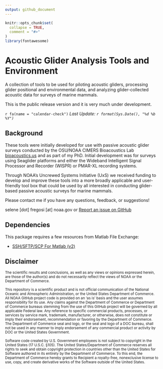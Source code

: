 ```yaml
---
output: github_document
---
```


<!-- README.md is generated from README.Rmd. Please edit that file -->


```r
knitr::opts_chunk$set(
  collapse = TRUE,
  comment = "#>"
)
library(fontawesome)
```

# Acoustic Glider Analysis Tools and Environment

A collection of tools to be used for piloting acoustic gliders, processing glider positional and environmental data, and analyzing glider-collected acoustic data for surveys of marine mammals. 

This is the public release version and it is very much under development.

`r fa(name = "calendar-check")` *Last Update: `r format(Sys.Date(), "%d %b %Y")`*

## Background

These tools were initially developed for use with passive acoustic glider surveys conducted by the OSU/NOAA CIMERS Bioacoustics Lab [bioacoustics.us](https://bioacoustics.us){index='_blank'} and as part of my PhD. Initial development was for surveys using Seaglider platforms and either the Wideband Intelligent Signal Processor and Recorder (WISPR) or PMAR-XL recording systems. 

Through NOAA's Uncrewed Systems Initiative (UxS) we received funding to develop and improve these tools into a more broadly applicable and user-friendly tool box that could be used by all interested in conducting glider-based passive acoustic surveys for marine mammals. 

Please contact me if you have any questions, feedback, or suggestions!

selene [dot] fregosi [at] noaa.gov or [Report an issue on GitHub](https://github.com/sfregosi/agate-public/issues/new){target='_blank'}

## Dependencies

This package requires a few resources from Matlab File Exchange:

- [SSH/SFTP/SCP For Matlab (v2)](https://www.mathworks.com/matlabcentral/fileexchange/35409-ssh-sftp-scp-for-matlab-v2)

## Disclaimer

<sub>The scientific results and conclusions, as well as any views or opinions expressed herein, are those of the author(s) and do not necessarily reflect the views of NOAA or the Department of Commerce.</sub>

<sub>This repository is a scientific product and is not official communication of the National Oceanic and Atmospheric Administration, or the United States Department of Commerce. All NOAA GitHub project code is provided on an 'as is' basis and the user assumes responsibility for its use. Any claims against the Department of Commerce or Department of Commerce bureaus stemming from the use of this GitHub project will be governed by all applicable Federal law. Any reference to specific commercial products, processes, or services by service mark, trademark, manufacturer, or otherwise, does not constitute or imply their endorsement, recommendation or favoring by the Department of Commerce. The Department of Commerce seal and logo, or the seal and logo of a DOC bureau, shall not be used in any manner to imply endorsement of any commercial product or activity by DOC or the United States Government.</sub>

<sub>Software code created by U.S. Government employees is not subject to copyright in the United States (17 U.S.C. §105). The United States/Department of Commerce reserves all rights to seek and obtain copyright protection in countries other than the United States for Software authored in its entirety by the Department of Commerce. To this end, the Department of Commerce hereby grants to Recipient a royalty-free, nonexclusive license to use, copy, and create derivative works of the Software outside of the United States.</sub>